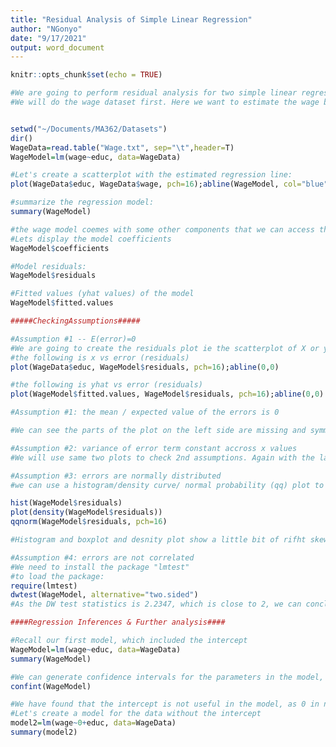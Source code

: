 ```yaml
---
title: "Residual Analysis of Simple Linear Regression"
author: "NGonyo"
date: "9/17/2021"
output: word_document
---
```


```r
knitr::opts_chunk$set(echo = TRUE)
```

```r

#We are going to perform residual analysis for two simple linear regression models: 1) based on the model created from wage dataset, 2) based on the model from collegeGPA dataset
#We will do the wage dataset first. Here we want to estimate the wage based on the number of years of education. we have already done the preprocessing and creation of the linear regression model in another R file "Wage Linear Regression"


setwd("~/Documents/MA362/Datasets")
dir()
WageData=read.table("Wage.txt", sep="\t",header=T)
WageModel=lm(wage~educ, data=WageData)

#Let's create a scatterplot with the estimated regression line:
plot(WageData$educ, WageData$wage, pch=16);abline(WageModel, col="blue")

#summarize the regression model:
summary(WageModel)

#the wage model coemes with some other components that we can access through WAgeModel$xxx
#Lets display the model coefficients
WageModel$coefficients

#Model residuals:
WageModel$residuals

#Fitted values (yhat values) of the model
WageModel$fitted.values

#####CheckingAssumptions#####

#Assumption #1 -- E(error)=0
#We are going to create the residuals plot ie the scatterplot of X or yhat on x axis with error plot on y-axis
#the following is x vs error (residuals)
plot(WageData$educ, WageModel$residuals, pch=16);abline(0,0)

#the following is yhat vs error (residuals)
plot(WageModel$fitted.values, WageModel$residuals, pch=16);abline(0,0)

#Assumption #1: the mean / expected value of the errors is 0

#We can see the parts of the plot on the left side are missing and symmetry is not clearly present. We will conclude assumption 1 is not satisfied as it seems the errors get larger and x/yhat values increase.

#Assumption #2: variance of error term constant accross x values
#We will use same two plots to check 2nd assumptions. Again with the lack of constant horizontal band around x-acis, we are going to say assumption 2 is not satisfied.

#Assumption #3: errors are normally distributed
#we can use a histogram/density curve/ normal probability (qq) plot to check and verify normality

hist(WageModel$residuals)
plot(density(WageModel$residuals))
qqnorm(WageModel$residuals, pch=16)

#Histogram and boxplot and desnity plot show a little bit of rifht skewness in the reisduals. qq plot is approx. linear. since this is the most robust visual, we are going with accepting the normality of the residuals

#Assumption #4: errors are not correlated
#We need to install the package "lmtest"
#to load the package:
require(lmtest)
dwtest(WageModel, alternative="two.sided")
#As the DW test statistics is 2.2347, which is close to 2, we can conclude autocorrelation is NOT present in our model and assumption 4 is satisfied.


```

```r
####Regression Inferences & Further analysis####

#Recall our first model, which included the intercept
WageModel=lm(wage~educ, data=WageData)
summary(WageModel)

#We can generate confidence intervals for the parameters in the model, using function confint
confint(WageModel)

#We have found that the intercept is not useful in the model, as 0 in not contained in the confidence interval for the intercept.
#Let's create a model for the data without the intercept
model2=lm(wage~0+educ, data=WageData)
summary(model2)




```
